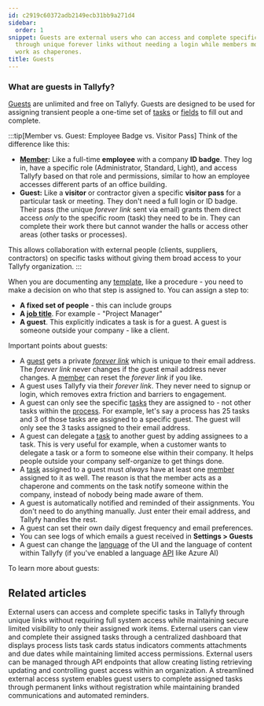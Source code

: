 ```yaml
---
id: c2919c60372adb2149ecb31bb9a271d4
sidebar:
  order: 1
snippet: Guests are external users who can access and complete specific assigned tasks
  through unique forever links without needing a login while members monitor their
  work as chaperones.
title: Guests
---
```


### What are guests in Tallyfy?

[Guests](/products/pro/documenting/guests/) are unlimited and free on Tallyfy. Guests are designed to be used for assigning transient people a one-time set of [tasks](/products/pro/tracking-and-tasks/tasks/) or [fields](/products/pro/tracking-and-tasks/tasks/what-are-form-fields-in-tallyfy/) to fill out and complete.

:::tip[Member vs. Guest: Employee Badge vs. Visitor Pass]
Think of the difference like this:

- **[Member](/products/pro/documenting/members/):** Like a full-time **employee** with a company **ID badge**. They log in, have a specific role (Administrator, Standard, Light), and access Tallyfy based on that role and permissions, similar to how an employee accesses different parts of an office building.
- **Guest:** Like a **visitor** or contractor given a specific **visitor pass** for a particular task or meeting. They don't need a full login or ID badge. Their pass (the unique *forever link* sent via email) grants them direct access *only* to the specific room (task) they need to be in. They can complete their work there but cannot wander the halls or access other areas (other tasks or processes).

This allows collaboration with external people (clients, suppliers, contractors) on specific tasks without giving them broad access to your Tallyfy organization.
:::

When you are documenting any [template](/products/pro/documenting/templates/), like a procedure - you need to make a decision on who that step is assigned to. You can assign a step to:

- **A fixed set of people** - this can include groups
- **A [job title](/products/pro/documenting/templates/edit-templates/understanding-assignment-types/)**. For example - "Project Manager"
- **A guest**. This explicitly indicates a task is for a guest. A guest is someone outside your company - like a client.

Important points about guests:

* A [guest](/products/pro/documenting/guests/) gets a private [_forever link_](/products/pro/documenting/guests/how-to-find-a-guest-task-link-in-tallyfy/) which is unique to their email address. The _forever link_ never changes if the guest email address never changes. A [member](/products/pro/documenting/members/) can reset the _forever link_ if you like.
* A guest uses Tallyfy via their _forever link_. They never need to signup or login, which removes extra friction and barriers to engagement.
* A guest can only see the specific [tasks](/products/pro/tracking-and-tasks/tasks/) they are assigned to - not other tasks within the [process](/products/pro/tracking-and-tasks/processes/). For example, let's say a process has 25 tasks and 3 of those tasks are assigned to a specific guest. The guest will only see the 3 tasks assigned to their email address.
* A guest can delegate a [task](/products/pro/tracking-and-tasks/tasks/) to another guest by adding assignees to a task. This is very useful for example, when a customer wants to delegate a task or a form to someone else within their company. It helps people outside your company self-organize to get things done.
* A [task](/products/pro/tracking-and-tasks/tasks/) assigned to a guest must _always_ have at least one [member](/products/pro/documenting/members/) assigned to it as well. The reason is that the member acts as a chaperone and comments on the task notify someone within the company, instead of nobody being made aware of them.
* A guest is automatically notified and reminded of their assignments. You don't need to do anything manually. Just enter their email address, and Tallyfy handles the rest.
* A guest can set their own daily digest frequency and email preferences.
* You can see logs of which emails a guest received in **Settings > Guests**
* A guest can change the [language](/products/pro/miscellaneous/how-can-i-translate-content-in-tallyfy/) of the UI and the language of content within Tallyfy (if you've enabled a language [API](/products/pro/integrations/open-api/) like Azure AI)

To learn more about guests:



<PageTree />


## Related articles
<CardGrid>
<LinkTitleCard header="<b>Guests > What is a guest</b>" href="/products/pro/documenting/guests/what-is-a-guest/" > External users can access and complete specific tasks in Tallyfy through unique links without requiring full system access while maintaining secure limited visibility to only their assigned work items. </LinkTitleCard>
<LinkTitleCard header="<b>Guests > The guest view</b>" href="/products/pro/documenting/guests/how-can-guests-monitor-their-processes-on-tallyfy/" > External users can view and complete their assigned tasks through a centralized dashboard that displays process lists task cards status indicators comments attachments and due dates while maintaining limited access permissions. </LinkTitleCard>
<LinkTitleCard header="<b>Code Samples > Managing guests</b>" href="/products/pro/integrations/open-api/code-samples/guests/" > External users can be managed through API endpoints that allow creating listing retrieving updating and controlling guest access within an organization. </LinkTitleCard>
<LinkTitleCard header="<b>Features > Customer facing</b>" href="/products/pro/tutorials/features/customer-facing/" > A streamlined external access system enables guest users to complete assigned tasks through permanent links without registration while maintaining branded communications and automated reminders. </LinkTitleCard>
</CardGrid>
